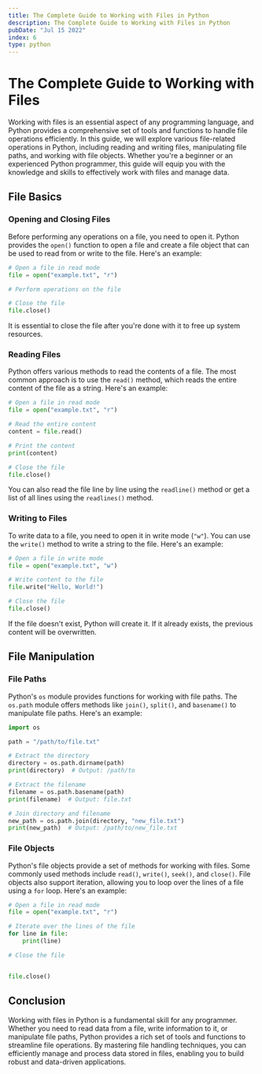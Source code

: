 ```yaml
---
title: The Complete Guide to Working with Files in Python
description: The Complete Guide to Working with Files in Python
pubDate: "Jul 15 2022"
index: 6
type: python
---
```


# The Complete Guide to Working with Files

Working with files is an essential aspect of any programming language, and Python provides a comprehensive set of tools and functions to handle file operations efficiently. In this guide, we will explore various file-related operations in Python, including reading and writing files, manipulating file paths, and working with file objects. Whether you're a beginner or an experienced Python programmer, this guide will equip you with the knowledge and skills to effectively work with files and manage data.

## File Basics

### Opening and Closing Files

Before performing any operations on a file, you need to open it. Python provides the `open()` function to open a file and create a file object that can be used to read from or write to the file. Here's an example:

```python
# Open a file in read mode
file = open("example.txt", "r")

# Perform operations on the file

# Close the file
file.close()
```

It is essential to close the file after you're done with it to free up system resources.

### Reading Files

Python offers various methods to read the contents of a file. The most common approach is to use the `read()` method, which reads the entire content of the file as a string. Here's an example:

```python
# Open a file in read mode
file = open("example.txt", "r")

# Read the entire content
content = file.read()

# Print the content
print(content)

# Close the file
file.close()
```

You can also read the file line by line using the `readline()` method or get a list of all lines using the `readlines()` method.

### Writing to Files

To write data to a file, you need to open it in write mode (`"w"`). You can use the `write()` method to write a string to the file. Here's an example:

```python
# Open a file in write mode
file = open("example.txt", "w")

# Write content to the file
file.write("Hello, World!")

# Close the file
file.close()
```

If the file doesn't exist, Python will create it. If it already exists, the previous content will be overwritten.

## File Manipulation

### File Paths

Python's `os` module provides functions for working with file paths. The `os.path` module offers methods like `join()`, `split()`, and `basename()` to manipulate file paths. Here's an example:

```python
import os

path = "/path/to/file.txt"

# Extract the directory
directory = os.path.dirname(path)
print(directory)  # Output: /path/to

# Extract the filename
filename = os.path.basename(path)
print(filename)  # Output: file.txt

# Join directory and filename
new_path = os.path.join(directory, "new_file.txt")
print(new_path)  # Output: /path/to/new_file.txt
```

### File Objects

Python's file objects provide a set of methods for working with files. Some commonly used methods include `read()`, `write()`, `seek()`, and `close()`. File objects also support iteration, allowing you to loop over the lines of a file using a `for` loop. Here's an example:

```python
# Open a file in read mode
file = open("example.txt", "r")

# Iterate over the lines of the file
for line in file:
    print(line)

# Close the file


file.close()
```

## Conclusion

Working with files in Python is a fundamental skill for any programmer. Whether you need to read data from a file, write information to it, or manipulate file paths, Python provides a rich set of tools and functions to streamline file operations. By mastering file handling techniques, you can efficiently manage and process data stored in files, enabling you to build robust and data-driven applications.
